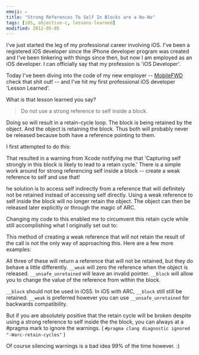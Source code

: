 ```yaml
---
emoji: ✏️
title: "Strong References To Self In Blocks are a No-No"
tags: [iOS, objective-c, lessons-learned]
modified: 2012-05-05
---
```



I've just started the leg of my professional career involving iOS. I've been a registered iOS developer since the iPhone developer program was created and I've been tinkering with things since then, but now I am employed as an iOS developer. I can officially say that my profession is 'iOS Developer'.

Today I've been diving into the code of my new employer -- <a href="http://mobilefwd.com">MobileFWD</a> check that shit out! -- and I've hit my first professional iOS developer 'Lesson Learned'.

What is that lesson learned you say?

> Do not use a strong reference to self inside a block.

Doing so will result in a retain-cycle loop. The block is being retained by the object. And the object is retaining the block. Thus both will probably never be released because both have a reference pointing to them.

I first attempted to do this:

<Gist id='2622460' />

That resulted in a warning from Xcode notifying me that 'Capturing self strongly in this block is likely to lead to a retain cycle.' There is a simple work around for strong referencing self inside a block -- create a weak reference to self and use that!

he solution is to access self indirectly from a reference that will definitely not be retained instead of accessing self directly. Using a weak reference to self inside the block will no longer retain the object. The object can then be released later explicitly or through the magic of ARC.

Changing my code to this enabled me to circumvent this retain cycle while still accomplishing what I originally set out to:

<Gist id='2625236' />

This method of creating a weak reference that will not retain the result of the call is not the only way of approaching this. Here are a few more examples:

<Gist id='2625275' />

All three of these will return a reference that will not be retained, but they do behave a little differently. `__weak` will zero the reference when the object is released. `__unsafe_unretained` will leave an invalid pointer. `__block` will allow you to change the value of the reference from within the block.


`__block` should not be used in iOS5. In iOS with ARC, `__block` still still be retained. `__weak` is preferred however you can use `__unsafe_unretained` for backwards compatibility.

But if you are absolutely positive that the retain cycle will be broken despite using a strong reference to self inside the the block, you can always at a #pragma mark to ignore the warnings. ( `#pragma clang diagnostic ignored "-Warc-retain-cycles"` ) 

Of course silencing warnings is a bad idea 99% of the time however. :)
